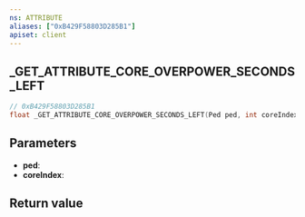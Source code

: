 ```yaml
---
ns: ATTRIBUTE
aliases: ["0xB429F58803D285B1"]
apiset: client
---
```

## _GET_ATTRIBUTE_CORE_OVERPOWER_SECONDS_LEFT

```c
// 0xB429F58803D285B1
float _GET_ATTRIBUTE_CORE_OVERPOWER_SECONDS_LEFT(Ped ped, int coreIndex);
```


## Parameters
* **ped**:
* **coreIndex**:

## Return value